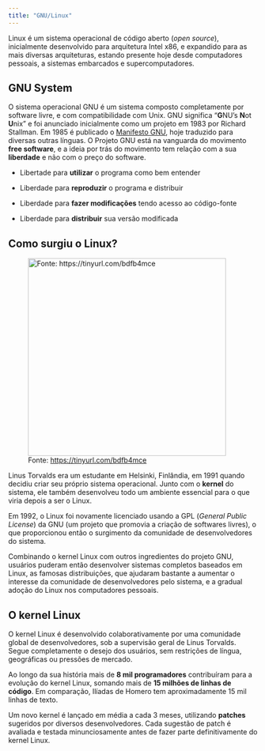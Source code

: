 ```yaml
---
title: "GNU/Linux"
---
```


Linux é um sistema operacional de código aberto (*open source*), inicialmente desenvolvido para arquitetura Intel x86, e expandido para as mais diversas arquiteturas, estando presente hoje desde computadores pessoais, a sistemas embarcados e supercomputadores.

## GNU System

O sistema operacional GNU é um sistema composto completamente por software livre, e com compatibilidade com Unix. GNU significa "**G**NU's **N**ot **U**nix" e foi anunciado inicialmente como um projeto em 1983 por Richard Stallman. Em 1985 é publicado o [Manifesto GNU](https://www.gnu.org/gnu/manifesto.html), hoje traduzido para diversas outras línguas. O Projeto GNU está na vanguarda do movimento **free software**, e a ideia por trás do movimento tem relação com a sua **liberdade** e não com o preço do software.

* Libertade para **utilizar** o programa como bem entender

* Liberdade para **reproduzir** o programa e distribuir

* Liberdade para **fazer modificações** tendo acesso ao código-fonte

* Liberdade para **distribuir** sua versão modificada


## Como surgiu o Linux? {#historico}

![Fonte: <https://tinyurl.com/bdfb4mce>](images/linus.png){style="float: left; padding: 0 20px 0 0;" fig-align="left" width="400"}

Linus Torvalds era um estudante em Helsinki, Finlândia, em 1991 quando decidiu criar seu próprio sistema operacional. Junto com o **kernel** do sistema, ele também desenvolveu todo um ambiente essencial para o que viria depois a ser o Linux.

Em 1992, o Linux foi novamente licenciado usando a GPL (_General Public License_) da GNU (um projeto que promovia a criação de softwares livres), o que proporcionou então o surgimento da comunidade de desenvolvedores do sistema. 

Combinando o kernel Linux com outros ingredientes do projeto GNU, usuários puderam então desenvolver sistemas completos baseados em Linux, as famosas distribuições, que ajudaram bastante a aumentar o interesse da comunidade de desenvolvedores pelo sistema, e a gradual adoção do Linux nos computadores pessoais.

## O kernel Linux

O kernel Linux é desenvolvido colaborativamente por uma comunidade global de desenvolvedores, sob a supervisão geral de Linus Torvalds. Segue completamente o desejo dos usuários, sem restrições de língua, geográficas ou pressões de mercado.

Ao longo da sua história mais de **8 mil programadores** contribuíram para a evolução do kernel Linux, somando mais de **15 milhões de linhas de código**. Em comparação, Ilíadas de Homero tem aproximadamente 15 mil linhas de texto.

Um novo kernel é lançado em média a cada 3 meses, utilizando **patches** sugeridos por diversos desenvolvedores. Cada sugestão de patch é avaliada e testada minunciosamente antes de fazer parte definitivamente do kernel Linux.